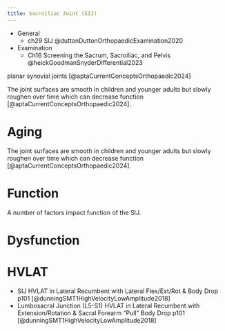 ```yaml
---
title: Sacroiliac Joint (SIJ)
---
```


::: {.callout title="Reading list"}

- General
    - ch29 SIJ @duttonDuttonOrthopaedicExamination2020
- Examination
    - Ch16 Screening the Sacrum, Sacroiliac, and Pelvis @heickGoodmanSnyderDifferential2023

:::


planar synovial joints [@aptaCurrentConceptsOrthopaedic2024]

The joint surfaces are smooth in children and younger adults but slowly roughen over time which can decrease function [@aptaCurrentConceptsOrthopaedic2024].



# Aging


The joint surfaces are smooth in children and younger adults but slowly roughen over time which can decrease function [@aptaCurrentConceptsOrthopaedic2024].

# Function

A number of factors impact function of the SIJ.


# Dysfunction



# HVLAT

- SIJ HVLAT in Lateral Recumbent with Lateral Flex/Ext/Rot & Body Drop p101 [@dunningSMT1HighVelocityLowAmplitude2018]
- Lumbosacral Junction (L5-S1) HVLAT in Lateral Recumbent with Extension/Rotation & Sacral Forearm "Pull" Body Drop p101 [@dunningSMT1HighVelocityLowAmplitude2018]
